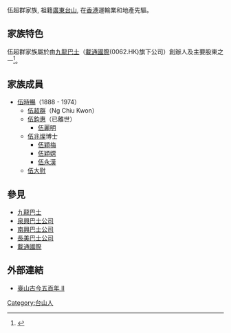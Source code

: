 伍超群家族, 祖籍[[廣東|廣東]][[台山市|台山]], 在[[香港|香港]]運輸業和地產先驅。

==家族特色==
伍超群家族屬於由[[九龍巴士|九龍巴士]]（[[載通國際|載通國際]](0062.HK)旗下公司）創辦人及主要股東之一<ref>{{cite news|title=疑涉合併家族信託控股 雷氏成九巴第二大股東|url=https://news.mingpao.com/pns/dailynews/web_tc/article/20170926/s00004/1506364649334|accessdate=2018-05-18|work=明報|date=2017-09-26|archive-date=2018-07-04|archive-url=https://web.archive.org/web/20180704123835/https://news.mingpao.com/pns/dailynews/web_tc/article/20170926/s00004/1506364649334|dead-url=no}}</ref>。

==家族成員==

* [[伍時暢|伍時暢]]（1888 - 1974）
** [[伍超群|伍超群]]（Ng Chiu Kwon）
** [[伍鈞惠|伍鈞惠]]（已離世）
*** [[伍麗明|伍麗明]]
** [[伍兆燦|伍兆燦]]博士
*** [[伍穎梅|伍穎梅]] 
*** [[伍穎嫦|伍穎嫦]]
*** [[伍永漢|伍永漢]]
** [[伍大慰|伍大慰]]

== 參見 ==
*[[九龍巴士|九龍巴士]]
*[[泉興巴士公司|泉興巴士公司]]
*[[南興巴士公司|南興巴士公司]]
*[[長美巴士公司|長美巴士公司]]
*[[載通國際|載通國際]]

== 外部連結 ==
*[http://bbs.cantonese.org.cn/viewthread.php?tid=5867&extra=page%3D7&page=2 臺山古今五百年 II ]{{dead link|date=2017年11月 |bot=InternetArchiveBot |fix-attempted=yes }}

[[Category:台山人|Category:台山人]]